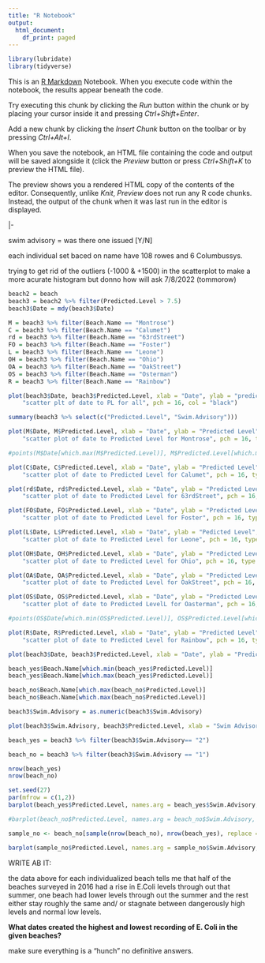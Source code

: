 ```yaml
---
title: "R Notebook"
output:
  html_document:
    df_print: paged
---
```

```r
library(lubridate)
library(tidyverse)
```


This is an [R Markdown](https://urldefense.com/v3/__http://rmarkdown.rstudio.com__;!!DZ3fjg!4dnyv6PexlKXWypBLt5HfZJXfxt1St5ykPOqrkmChv3uoIJgWqZKIDz41D0elAC0oMGdk-xXk0vYl1TTrhH9rt3r$ ) Notebook. When you execute code within the notebook, the results appear beneath the code. 

Try executing this chunk by clicking the *Run* button within the chunk or by placing your cursor inside it and pressing *Ctrl+Shift+Enter*. 

Add a new chunk by clicking the *Insert Chunk* button on the toolbar or by pressing *Ctrl+Alt+I*.

When you save the notebook, an HTML file containing the code and output will be saved alongside it (click the *Preview* button or press *Ctrl+Shift+K* to preview the HTML file).

The preview shows you a rendered HTML copy of the contents of the editor. Consequently, unlike *Knit*, *Preview* does not run any R code chunks. Instead, the output of the chunk when it was last run in the editor is displayed.

|-

swim advisory = was there one issued [Y/N]

each individual set baced on name have 108 rowes and 6 Columbussys.

trying to get rid of the outliers (-1000 & +1500) in the scatterplot to make a more acurate histogram but donno how will ask 7/8/2022 (tommorow)

```r
beach2 = beach
beach3 = beach2 %>% filter(Predicted.Level > 7.5)
beach3$Date = mdy(beach3$Date)

```

```r
M = beach3 %>% filter(Beach.Name == "Montrose")
C = beach3 %>% filter(Beach.Name == "Calumet")
rd = beach3 %>% filter(Beach.Name == "63rdStreet")
FO = beach3 %>% filter(Beach.Name == "Foster")
L = beach3 %>% filter(Beach.Name == "Leone")
OH = beach3 %>% filter(Beach.Name == "Ohio")
OA = beach3 %>% filter(Beach.Name == "OakStreet")
OS = beach3 %>% filter(Beach.Name == "Osterman")
R = beach3 %>% filter(Beach.Name == "Rainbow")
```

```r
plot(beach3$Date, beach3$Predicted.Level, xlab = "Date", ylab = "predicted level", main =
    "scatter plt of date to PL for all", pch = 16, col = "black")

```

```r
summary(beach3 %>% select(c("Predicted.Level", "Swim.Advisory")))
```
```r

plot(M$Date, M$Predicted.Level, xlab = "Date", ylab = "Predicted Level", main =
    "scatter plot of date to Predicted Level for Montrose", pch = 16, type = "l", col = "brown3")

#points(M$Date[which.max(M$Predicted.Level)], M$Predicted.Level[which.max(M$Predicted.Level)], pch = "x", col = "red")

plot(C$Date, C$Predicted.Level, xlab = "Date", ylab = "Predicted Level", main =
    "scatter plot of date to Predicted Level for Calumet", pch = 16, type = "l", col = "cadetblue4")

plot(rd$Date, rd$Predicted.Level, xlab = "Date", ylab = "Predicted Level", main =
    "scatter plot of date to Predicted Level for 63rdStreet", pch = 16, type = "l", col = "khaki4")

plot(FO$Date, FO$Predicted.Level, xlab = "Date", ylab = "Predicted Level", main =
    "scatter plot of date to Predicted Level for Foster", pch = 16, type = "l", col = "maroon4")

plot(L$Date, L$Predicted.Level, xlab = "Date", ylab = "Pedicted Level", main =
    "scatter plot of date to Predicted Level for Leone", pch = 16, type = "l", col = "lightgoldenrod4")

plot(OH$Date, OH$Predicted.Level, xlab = "Date", ylab = "Predicted Level", main =
    "scatter plot of date to Predicted Level for Ohio", pch = 16, type = "l", col = "maroon")

plot(OA$Date, OA$Predicted.Level, xlab = "Date", ylab = "Predicted Level", main =
    "scatter plot of date to Predicted Level for OakStreet", pch = 16, type = "l", col = "paleturquoise4")

plot(OS$Date, OS$Predicted.Level, xlab = "Date", ylab = "Predicted Level", main =
    "scatter plot of date to Predicted LevelL for Oasterman", pch = 16, type = "l", col = "skyblue3")

#points(OS$Date[which.min(OS$Predicted.Level)], OS$Predicted.Level[which.min(OS$Predicted.Level)], pch = "x", col = "red")

plot(R$Date, R$Predicted.Level, xlab = "Date", ylab = "Predicted Level", main =
    "scatter plot of date to Predicted Level for Rainbow", pch = 16, type = "l", col = "lightcyan4")

plot(beach3$Date, beach3$Predicted.Level, xlab = "Date", ylab = "Predicted Level", main = "scatter plot of Date to Predicted Level for beach3", pch = 16, type = "l", col = "black")

beach_yes$Beach.Name[which.min(beach_yes$Predicted.Level)]
beach_yes$Beach.Name[which.max(beach_yes$Predicted.Level)]

beach_no$Beach.Name[which.max(beach_no$Predicted.Level)]
beach_no$Beach.Name[which.max(beach_no$Predicted.Level)]

beach3$Swim.Advisory = as.numeric(beach3$Swim.Advisory)

plot(beach3$Swim.Advisory, beach3$Predicted.Level, xlab = "Swim Advisory", ylab = "Predicted Level")
```

```r

beach_yes = beach3 %>% filter(beach3$Swim.Advisory== "2")

beach_no = beach3 %>% filter(beach3$Swim.Advisory == "1")

nrow(beach_yes)
nrow(beach_no)

```

```r
set.seed(27) 
par(mfrow = c(1,2))
barplot(beach_yes$Predicted.Level, names.arg = beach_yes$Swim.Advisory, ylab= "Pridicted Level", xlab = "Swim Advisory", col = "slategray2")

#barplot(beach_no$Predicted.Level, names.arg = beach_no$Swim.Advisory, ylab= "PL", xlab = "SW", col = "green")

sample_no <- beach_no[sample(nrow(beach_no), nrow(beach_yes), replace = FALSE),]

barplot(sample_no$Predicted.Level, names.arg = sample_no$Swim.Advisory, ylab= "Pridicted Level", xlab = "Swim Advisory", col = "plum1")
```

WRITE AB IT:

the data above for each individualized beach tells me that half of the beaches surveyed in 2016 had a rise in E.Coli levels through out that summer, one beach had lower levels through out the summer and the rest either stay roughly the same and/ or stagnate between dangerously high levels and normal low levels. 


**What dates created the highest and lowest recording of E. Coli in the given beaches?**

make sure everything is a "hunch" no definitive answers.

